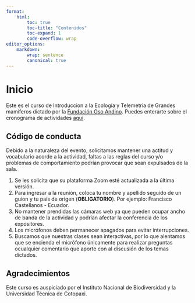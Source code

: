 ```yaml
---
format:
    html:
        toc: true
        toc-title: "Contenidos"
        toc-expand: 1
        code-overflow: wrap
editor_options:
    markdown:
        wrap: sentence
        canonical: true
---
```


# Inicio {.unnumbered}

Este es el curso de Introduccion a la Ecología y Telemetria de Grandes mamiferos dictado por la  <a href="https://osoandino.org">Fundación Oso Andino</a>. Puedes enterarte sobre el cronograma de actividades <a href="https://drive.google.com/file/d/17hlpS6ZyRcRVw-YguwXConvJJJ9oZ2c0/view">aquí</a>.

## Código de conducta {.unnumbered}

Debido a la naturaleza del evento, solicitamos mantener una actitud y vocabulario acorde a la actividad, faltas a las reglas del curso y/o problemas de comportamiento podrían provocar que sean expulsados de la sala.

1.  Se les solicita que su plataforma Zoom esté actualizada a la última versión.
2.  Para ingresar a la reunión, coloca tu nombre y apellido seguido de un guion y tu país de origen (**OBLIGATORIO**). Por ejemplo: Francisco Castellanos - Ecuador.
3.  No mantener prendidas las cámaras web ya que pueden ocupar ancho de banda de la actividad y podrían afectar la conferencia de los expositores.
4.	Los micrófonos deben permanecer apagados para evitar interrupciones.
5.	Buscamos que nuestras clases sean interactivas, por lo que alentamos que se encienda el micrófono únicamente para realizar preguntas ocualquier comentario que aporte con al discusión de los temas dictados.

## Agradecimientos {.unnumbered}

Este curso es auspiciado por el Instituto Nacional de Biodiversidad y la Universidad Técnica de Cotopaxi.